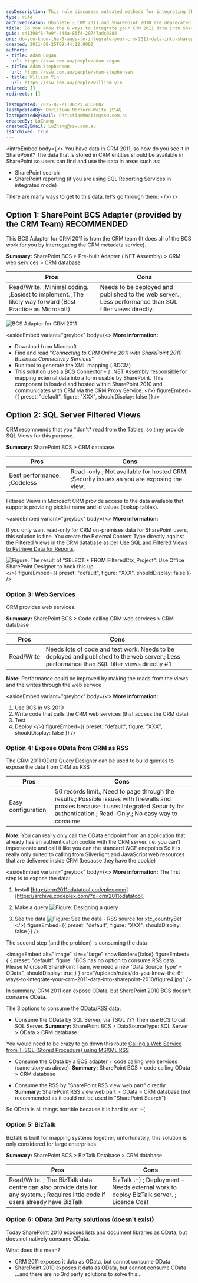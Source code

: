 ```yaml
---
seoDescription: This rule discusses outdated methods for integrating CRM 2011 data into SharePoint 2010, which are no longer relevant due to deprecated technologies and modern alternatives.
type: rule
archivedreason: Obsolete - CRM 2011 and SharePoint 2010 are deprecated technologies. See https://www.ssw.com.au/rules/rules-to-better-sharepoint/
title: Do you know the 6 ways to integrate your CRM 2011 data into SharePoint 2010?
guid: c41308f6-7e9f-444a-85f4-20747adc0884
uri: do-you-know-the-6-ways-to-integrate-your-crm-2011-data-into-sharepoint-2010
created: 2011-08-25T09:44:12.000Z
authors:
- title: Adam Cogan
  url: https://ssw.com.au/people/adam-cogan
- title: Adam Stephensen
  url: https://ssw.com.au/people/adam-stephensen
- title: William Yin
  url: https://ssw.com.au/people/william-yin
related: []
redirects: []

lastUpdated: 2025-07-21T08:25:43.000Z
lastUpdatedBy: Christian Morford-Waite [SSW]
lastUpdatedByEmail: ChristianMWaite@ssw.com.au
createdBy: LuZhang
createdByEmail: LuZhang@ssw.com.au
isArchived: true
---
```


<introEmbed
  body={<>
You have data in CRM 2011, so how do you see it in SharePoint? The data that is stored in CRM entities should be available in SharePoint so users can find and use the data in areas such as:

* SharePoint search
* SharePoint reporting (if you are using SQL Reporting Services in integrated mode)

There are many ways to get to this data, let's go through them:
  </>}
/>
## Option 1: SharePoint BCS Adapter (provided by the CRM Team) RECOMMENDED

This BCS Adapter for CRM 2011 is from the CRM team (It does all of the BCS work for you by interrogating the CRM metadata service).

**Summary:** SharePoint BCS &gt; Pre-built Adapter (.NET Assembly) &gt; CRM web services &gt; CRM database

| Pros | Cons |
| --- | --- |
| Read/Write. ;Minimal coding. ;Easiest to implement. ;The likely way forward (Best Practice as Microsoft) | Needs to be deployed and published to the web server. ; Less performance than SQL filter views directly. |

![BCS Adapter for CRM 2011](/uploads/rules/do-you-know-the-6-ways-to-integrate-your-crm-2011-data-into-sharepoint-2010/figure5.jpg)

<asideEmbed
  variant="greybox"
  body={<>
    **More information:**

* Download from Microsoft
* Find and read "*Connecting to CRM Online 2011 with SharePoint 2010 Business Connectivity Services*"
* Run tool to generate the XML mapping (.BDCM)
* This solution uses a BCS Connector – a .NET Assembly responsible for mapping external data into a form usable by SharePoint. This component is loaded and hosted within SharePoint 2010 and communicates with CRM via the CRM Proxy Service.
  </>}
  figureEmbed={{
    preset: "default",
    figure: "XXX",
    shouldDisplay: false
  }}
/>

## Option 2: SQL Server Filtered Views

CRM recommends that you \*don't\* read from the Tables, so they provide SQL Views for this purpose.

**Summary:** SharePoint BCS &gt; CRM database

| Pros | Cons |
| --- | --- |
| Best performance. ;Codeless | Read-only.; Not available for hosted CRM. ;Security issues as you are exposing the view. |

Filtered Views in Microsoft CRM provide access to the data available that supports providing picklist name and id values (lookup tables).

<asideEmbed
  variant="greybox"
  body={<>
    **More information:**

If you only want read-only for CRM on-premises data for SharePoint users, this solution is fine. You create the External Content Type directly against the Filtered Views in the CRM database as per [Use SQL and Filtered Views to Retrieve Data for Reports](https://docs.microsoft.com/en-us/previous-versions/dynamicscrm-2013/crm.6/gg328467(v=crm.6?WT.mc_id=DX-MVP-33518)?redirectedfrom=MSDN).

![Figure: The result of "SELECT * FROM FilteredCtx_Project". Use Office SharePoint Designer to hook this up](/uploads/rules/do-you-know-the-6-ways-to-integrate-your-crm-2011-data-into-sharepoint-2010/figure1.jpg)
  </>}
  figureEmbed={{
    preset: "default",
    figure: "XXX",
    shouldDisplay: false
  }}
/>

### Option 3: Web Services

CRM provides web services.

**Summary:** SharePoint BCS &gt; Code calling CRM web services &gt; CRM database

| Pros | Cons |
| --- | --- |
| Read/Write | Needs lots of code and test work. Needs to be deployed and published to the web server.; Less performance than SQL filter views directly #1 |

**Note:** Performance could be improved by making the reads from the views and the writes through the web service

<asideEmbed
  variant="greybox"
  body={<>
    **More information:**

1. Use BCS in VS 2010
2. Write code that calls the CRM web services (that access the CRM data)
3. Test
4. Deploy
  </>}
  figureEmbed={{
    preset: "default",
    figure: "XXX",
    shouldDisplay: false
  }}
/>

### Option 4: Expose OData from CRM as RSS

The CRM 2011 OData Query Designer can be used to build queries to expose the data from CRM as RSS

| Pros | Cons |
| --- | --- |
| Easy configuration | 50 records limit.; Need to page through the results.; Possible issues with firewalls and proxies because it uses Integrated Security for authentication.; Read-Only.; No easy way to consume |

**Note:** You can really only call the OData endpoint from an application that already has an authentication cookie with the CRM server.
i.e. you can't impersonate and call it like you can the standard WCF endpoints
So it is really only suited to calling from Silverlight and JavaScript web resources that are delivered inside CRM (because they have the cookie)

<asideEmbed
  variant="greybox"
  body={<>
    **More information:**
The first step is to expose the data:

1. Install [http://crm2011odatatool.codeplex.com](https://archive.codeplex.com/?p=crm2011odatatool)
2. Make a query
![Figure: Designing a query](/uploads/rules/do-you-know-the-6-ways-to-integrate-your-crm-2011-data-into-sharepoint-2010/figure2.jpg)

3. See the data
![Figure: See the data - RSS source for xtc_countrySet](/uploads/rules/do-you-know-the-6-ways-to-integrate-your-crm-2011-data-into-sharepoint-2010/figure3.jpg)
  </>}
  figureEmbed={{
    preset: "default",
    figure: "XXX",
    shouldDisplay: false
  }}
/>

The second step (and the problem) is consuming the data


<imageEmbed
  alt="Image"
  size="large"
  showBorder={false}
  figureEmbed={ {
    preset: "default",
    figure: "BCS has no option to consume RSS data. Please Microsoft SharePoint Team, we need a new 'Data Source Type' = OData",
    shouldDisplay: true
  } }
  src="/uploads/rules/do-you-know-the-6-ways-to-integrate-your-crm-2011-data-into-sharepoint-2010/figure4.jpg"
/>

In summary, CRM 2011 can expose OData, but SharePoint 2010 BCS doesn't consume OData.

The 3 options to consume the OData/RSS data:

* Consume the OData by SQL Server, via TSQL ??? Then use BCS to call SQL Server.
  **Summary:** SharePoint BCS &gt; DataSourceType: SQL Server &gt; OData &gt; CRM database

You would need to be crazy to go down this route [Calling a Web Service from T-SQL (Stored Procedure) using MSXML RSS](https://lejin2000.wordpress.com/2016/11/21/call-a-webservice-from-tsql-stored-procedure-using-msxml-by-vishal)

* Consume the OData by a BCS adapter + code calling web services (same story as above).
  **Summary:** SharePoint BCS &gt; code calling OData &gt; CRM database

* Consume the RSS by "SharePoint RSS view web part" directly.
  **Summary:** SharePoint RSS view web part &gt; OData &gt; CRM database
  (not recommended as it could not be used in "SharePoint Search")

So OData is all things horrible because it is hard to eat :-(

### Option 5: BizTalk

Biztalk is built for mapping systems together, unfortunately, this solution is only considered for large enterprises.

**Summary:** SharePoint BCS &gt; BizTalk Database &gt; CRM database

| Pros | Cons |
| --- | --- |
| Read/Write. ; The BizTalk data centre can also provide data for any system. ; Requires little code if users already have BizTalk | BizTalk :-) ; Deployment - Needs external work to deploy BizTalk server. ; Licence Cost |

### Option 6: OData 3rd Party solutions (doesn't exist)

Today SharePoint 2010 exposes lists and document libraries as OData, but does not natively consume OData.

What does this mean?

* CRM 2011 exposes it data as OData, but cannot consume OData
* SharePoint 2010 exposes it data as OData, but cannot consume OData
   ...and there are no 3rd party solutions to solve this...
